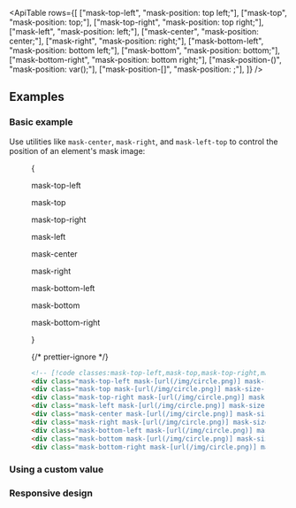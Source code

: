 

<ApiTable
  rows={[
    ["mask-top-left", "mask-position: top left;"],
    ["mask-top", "mask-position: top;"],
    ["mask-top-right", "mask-position: top right;"],
    ["mask-left", "mask-position: left;"],
    ["mask-center", "mask-position: center;"],
    ["mask-right", "mask-position: right;"],
    ["mask-bottom-left", "mask-position: bottom left;"],
    ["mask-bottom", "mask-position: bottom;"],
    ["mask-bottom-right", "mask-position: bottom right;"],
    ["mask-position-(<custom-property>)", "mask-position: var(<custom-property>);"],
    ["mask-position-[<value>]", "mask-position: <value>;"],
  ]}
/>

## Examples

### Basic example

Use utilities like `mask-center`, `mask-right`, and `mask-left-top` to control the position of an element's mask image:

<Figure >

<Example padding={false}>
  {
    <div className="grid grid-cols-3 gap-y-8 p-8 text-center font-mono text-sm font-medium text-gray-500 max-sm:items-end max-sm:justify-between max-sm:px-2 dark:text-gray-400">
      <div className="flex flex-col items-center">
        <p className="mb-3">mask-top-left</p>
        <Stripes className="aspect-[1.333] w-32 rounded-lg max-sm:w-24" border>
          <div className="h-full rounded-lg bg-[url(https://images.unsplash.com/photo-1554629947-334ff61d85dc?ixid=MnwxMjA3fDB8MHxwaG90by1wYWdlfHx8fGVufDB8fHx8&ixlib=rb-1.2.1&auto=format&fit=crop&w=1000&h=1000&q=80)] mask-radial-from-70% mask-radial-to-70% bg-cover bg-center mask-size-[50%_66%] mask-top-left mask-no-repeat"></div>
        </Stripes>
      </div>
      <div className="flex flex-col items-center">
        <p className="mb-3">mask-top</p>
        <Stripes className="aspect-[1.333] w-32 rounded-lg max-sm:w-24" border>
          <div className="h-full rounded-lg bg-[url(https://images.unsplash.com/photo-1554629947-334ff61d85dc?ixid=MnwxMjA3fDB8MHxwaG90by1wYWdlfHx8fGVufDB8fHx8&ixlib=rb-1.2.1&auto=format&fit=crop&w=1000&h=1000&q=80)] mask-radial-from-70% mask-radial-to-70% bg-cover bg-center mask-size-[50%_66%] mask-top mask-no-repeat"></div>
        </Stripes>
      </div>
      <div className="flex flex-col items-center">
        <p className="mb-3">mask-top-right</p>
        <Stripes className="aspect-[1.333] w-32 rounded-lg max-sm:w-24" border>
          <div className="h-full rounded-lg bg-[url(https://images.unsplash.com/photo-1554629947-334ff61d85dc?ixid=MnwxMjA3fDB8MHxwaG90by1wYWdlfHx8fGVufDB8fHx8&ixlib=rb-1.2.1&auto=format&fit=crop&w=1000&h=1000&q=80)] mask-radial-from-70% mask-radial-to-70% bg-cover bg-center mask-size-[50%_66%] mask-top-right mask-no-repeat"></div>
        </Stripes>
      </div>
      <div className="flex flex-col items-center">
        <p className="mb-3">mask-left</p>
        <Stripes className="aspect-[1.333] w-32 rounded-lg max-sm:w-24" border>
          <div className="h-full rounded-lg bg-[url(https://images.unsplash.com/photo-1554629947-334ff61d85dc?ixid=MnwxMjA3fDB8MHxwaG90by1wYWdlfHx8fGVufDB8fHx8&ixlib=rb-1.2.1&auto=format&fit=crop&w=1000&h=1000&q=80)] mask-radial-from-70% mask-radial-to-70% bg-cover bg-center mask-size-[50%_66%] mask-left mask-no-repeat"></div>
        </Stripes>
      </div>
      <div className="flex flex-col items-center">
        <p className="mb-3">mask-center</p>
        <Stripes className="aspect-[1.333] w-32 rounded-lg max-sm:w-24" border>
          <div className="h-full rounded-lg bg-[url(https://images.unsplash.com/photo-1554629947-334ff61d85dc?ixid=MnwxMjA3fDB8MHxwaG90by1wYWdlfHx8fGVufDB8fHx8&ixlib=rb-1.2.1&auto=format&fit=crop&w=1000&h=1000&q=80)] mask-radial-from-70% mask-radial-to-70% bg-cover bg-center mask-size-[50%_66%] mask-center mask-no-repeat"></div>
        </Stripes>
      </div>
      <div className="flex flex-col items-center">
        <p className="mb-3">mask-right</p>
        <Stripes className="aspect-[1.333] w-32 rounded-lg max-sm:w-24" border>
          <div className="h-full rounded-lg bg-[url(https://images.unsplash.com/photo-1554629947-334ff61d85dc?ixid=MnwxMjA3fDB8MHxwaG90by1wYWdlfHx8fGVufDB8fHx8&ixlib=rb-1.2.1&auto=format&fit=crop&w=1000&h=1000&q=80)] mask-radial-from-70% mask-radial-to-70% bg-cover bg-center mask-size-[50%_66%] mask-right mask-no-repeat"></div>
        </Stripes>
      </div>
      <div className="flex flex-col items-center">
        <p className="mb-3">mask-bottom-left</p>
        <Stripes className="aspect-[1.333] w-32 rounded-lg max-sm:w-24" border>
          <div className="h-full rounded-lg bg-[url(https://images.unsplash.com/photo-1554629947-334ff61d85dc?ixid=MnwxMjA3fDB8MHxwaG90by1wYWdlfHx8fGVufDB8fHx8&ixlib=rb-1.2.1&auto=format&fit=crop&w=1000&h=1000&q=80)] mask-radial-from-70% mask-radial-to-70% bg-cover bg-center mask-size-[50%_66%] mask-bottom-left mask-no-repeat"></div>
        </Stripes>
      </div>
      <div className="flex flex-col items-center">
        <p className="mb-3">mask-bottom</p>
        <Stripes className="aspect-[1.333] w-32 rounded-lg max-sm:w-24" border>
          <div className="h-full rounded-lg bg-[url(https://images.unsplash.com/photo-1554629947-334ff61d85dc?ixid=MnwxMjA3fDB8MHxwaG90by1wYWdlfHx8fGVufDB8fHx8&ixlib=rb-1.2.1&auto=format&fit=crop&w=1000&h=1000&q=80)] mask-radial-from-70% mask-radial-to-70% bg-cover bg-center mask-size-[50%_66%] mask-bottom mask-no-repeat"></div>
        </Stripes>
      </div>
      <div className="flex flex-col items-center">
        <p className="mb-3">mask-bottom-right</p>
        <Stripes className="aspect-[1.333] w-32 rounded-lg max-sm:w-24" border>
          <div className="h-full rounded-lg bg-[url(https://images.unsplash.com/photo-1554629947-334ff61d85dc?ixid=MnwxMjA3fDB8MHxwaG90by1wYWdlfHx8fGVufDB8fHx8&ixlib=rb-1.2.1&auto=format&fit=crop&w=1000&h=1000&q=80)] mask-radial-from-70% mask-radial-to-70% bg-cover bg-center mask-size-[50%_66%] mask-bottom-right mask-no-repeat"></div>
        </Stripes>
      </div>
    </div>
  }
</Example>

{/* prettier-ignore */}
```html
<!-- [!code classes:mask-top-left,mask-top,mask-top-right,mask-left,mask-center,mask-right,mask-bottom-left,mask-bottom,mask-bottom-right] -->
<div class="mask-top-left mask-[url(/img/circle.png)] mask-size-[50%] bg-[url(/img/mountains.jpg)] ..."></div>
<div class="mask-top mask-[url(/img/circle.png)] mask-size-[50%] bg-[url(/img/mountains.jpg)] ..."></div>
<div class="mask-top-right mask-[url(/img/circle.png)] mask-size-[50%] bg-[url(/img/mountains.jpg)] ..."></div>
<div class="mask-left mask-[url(/img/circle.png)] mask-size-[50%] bg-[url(/img/mountains.jpg)] ..."></div>
<div class="mask-center mask-[url(/img/circle.png)] mask-size-[50%] bg-[url(/img/mountains.jpg)] ..."></div>
<div class="mask-right mask-[url(/img/circle.png)] mask-size-[50%] bg-[url(/img/mountains.jpg)] ..."></div>
<div class="mask-bottom-left mask-[url(/img/circle.png)] mask-size-[50%] bg-[url(/img/mountains.jpg)] ..."></div>
<div class="mask-bottom mask-[url(/img/circle.png)] mask-size-[50%] bg-[url(/img/mountains.jpg)] ..."></div>
<div class="mask-bottom-right mask-[url(/img/circle.png)] mask-size-[50%] bg-[url(/img/mountains.jpg)] ..."></div>
```

</Figure>

### Using a custom value

<UsingACustomValue utility="mask-position" value="center_top_1rem" name="mask position" variable="mask-position" />

### Responsive design

<ResponsiveDesign property="mask-position" defaultClass="mask-center" featuredClass="mask-top" />
